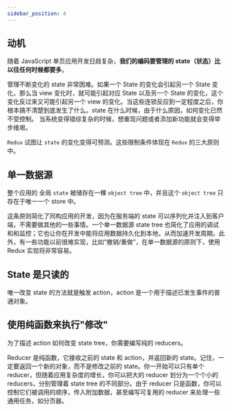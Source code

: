 ```yaml
---
sidebar_position: 4
---
```


## 动机

随着 JavaScript 单页应用开发日趋复杂，**我们的编码要管理的 state（状态）比以往任何时候都要多**。

管理不断变化的 state 非常困难。如果一个 State 的变化会引起另一个 State 变化，那么当 view 变化时，就可能引起对应 State 以及另一个 State 的变化，这个变化反过来又可能引起另一个 view 的变化。当这些连锁反应到一定程度之后，你根本搞不清楚到底发生了什么。state 在什么时候，由于什么原因，如何变化已然不受控制。 当系统变得错综复杂的时候，想重现问题或者添加新功能就会变得举步维艰。

`Redux` 试图让 `state` 的变化变得可预测。这些限制条件体现在 `Redux` 的三大原则中。

## 单一数据源

整个应用的 全局 `state` 被储存在一棵 `object tree` 中，并且这个 `object tree` 只存在于唯一一个 store 中。

这条原则简化了同构应用的开发，因为在服务端的 state 可以序列化并注入到客户端，不需要做其他的一些事情。一个单一数据源 state tree 也简化了应用的调试和和监控；它也让你在开发中能将应用数据持久化到本地，从而加速开发周期。此外，有一些功能以前很难实现，比如“撤销/重做”，在单一数据源的原则下，使用 Redux 实现将非常容易。

## State 是只读的

唯一改变 state 的方法就是触发 action，action 是一个用于描述已发生事件的普通对象。

## 使用纯函数来执行"修改"

为了描述 action 如何改变 state tree，你需要编写纯的 reducers。

Reducer 是纯函数，它接收之前的 state 和 action，并返回新的 state。记住，一定要返回一个新的对象，而不是修改之前的 state。你一开始可以只有单个 reducer，但随着应用复杂度的增长，你可以把大的 reducer 划分为一个个小的 reducers，分别管理着 state tree 的不同部分。由于 reducer 只是函数，你可以控制它们被调用的顺序，传入附加数据，甚至编写可复用的 reducer 来处理一些通用任务，如分页器。
